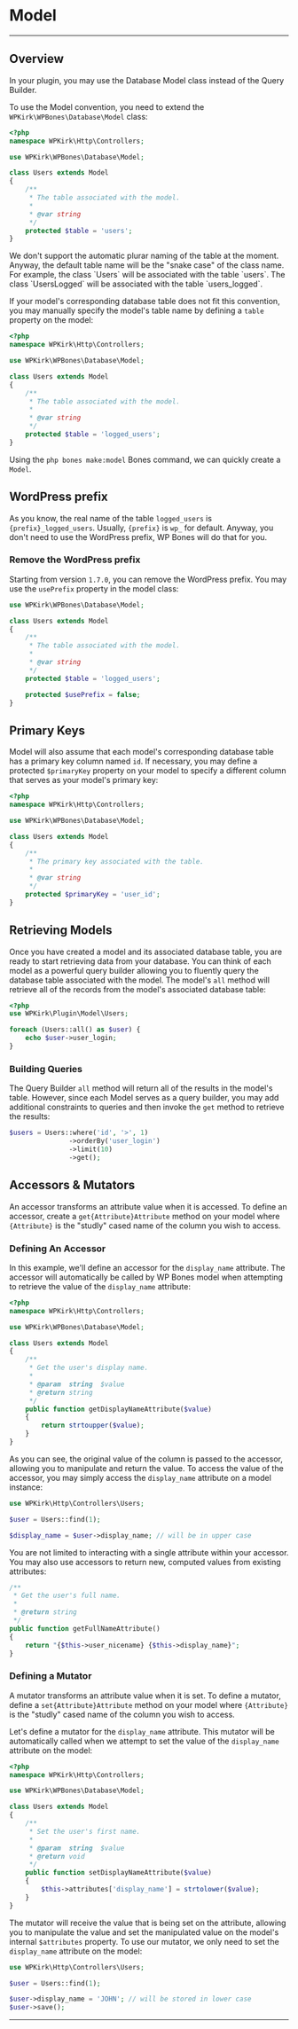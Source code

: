
# Model

---
<DocsBoilerplateDemo slug="database" />

## Overview

In your plugin, you may use the Database Model class instead of the Query Builder.

To use the Model convention, you need to extend the `WPKirk\WPBones\Database\Model` class:

```php copy
<?php
namespace WPKirk\Http\Controllers;

use WPKirk\WPBones\Database\Model;

class Users extends Model
{
    /**
     * The table associated with the model.
     *
     * @var string
     */
    protected $table = 'users';
}
```

<Callout type="warning">
We don't support the automatic plurar naming of the table at the moment. Anyway, the default table name will be the "snake case" of the class name. For example, the class `Users` will be associated with the table `users`. The class `UsersLogged` will be associated with the table `users_logged`.
</Callout>

If your model's corresponding database table does not fit this convention, you may manually specify the model's table name by defining a `table` property on the model:

```php copy
<?php
namespace WPKirk\Http\Controllers;

use WPKirk\WPBones\Database\Model;

class Users extends Model
{
    /**
     * The table associated with the model.
     *
     * @var string
     */
    protected $table = 'logged_users';
}
```

Using the `php bones make:model` Bones command, we can quickly create a `Model`.

## WordPress prefix

As you know, the real name of the table `logged_users` is `{prefix}_logged_users`. Usually, `{prefix}` is `wp_` for default. Anyway, you don't need to use the WordPress prefix, WP Bones will do that for you.

### Remove the WordPress prefix

Starting from version `1.7.0`, you can remove the WordPress prefix. You may use the `usePrefix` property in the model class:

```php copy {12}
use WPKirk\WPBones\Database\Model;

class Users extends Model
{
    /**
     * The table associated with the model.
     *
     * @var string
     */
    protected $table = 'logged_users';

    protected $usePrefix = false;
}
```

## Primary Keys

Model will also assume that each model's corresponding database table has a primary key column named `id`. If necessary, you may define a protected `$primaryKey` property on your model to specify a different column that serves as your model's primary key:

```php copy
<?php
namespace WPKirk\Http\Controllers;

use WPKirk\WPBones\Database\Model;

class Users extends Model
{
    /**
     * The primary key associated with the table.
     *
     * @var string
     */
    protected $primaryKey = 'user_id';
}
```

## Retrieving Models

Once you have created a model and its associated database table, you are ready to start retrieving data from your database. You can think of each model as a powerful query builder allowing you to fluently query the database table associated with the model. The model's `all` method will retrieve all of the records from the model's associated database table:

```php copy
<?php
use WPKirk\Plugin\Model\Users;

foreach (Users::all() as $user) {
    echo $user->user_login;
}
```

### Building Queries

The Query Builder `all` method will return all of the results in the model's table. However, since each Model serves as a query builder, you may add additional constraints to queries and then invoke the `get` method to retrieve the results:

```php copy
$users = Users::where('id', '>', 1)
               ->orderBy('user_login')
               ->limit(10)
               ->get();
```

## Accessors & Mutators

An accessor transforms an attribute value when it is accessed. To define an accessor, create a `get{Attribute}Attribute` method on your model where `{Attribute}` is the "studly" cased name of the column you wish to access.

### Defining An Accessor

In this example, we'll define an accessor for the `display_name` attribute. The accessor will automatically be called by WP Bones model when attempting to retrieve the value of the `display_name` attribute:

```php copy
<?php
namespace WPKirk\Http\Controllers;

use WPKirk\WPBones\Database\Model;

class Users extends Model
{
    /**
     * Get the user's display name.
     *
     * @param  string  $value
     * @return string
     */
    public function getDisplayNameAttribute($value)
    {
        return strtoupper($value);
    }
}
```

As you can see, the original value of the column is passed to the accessor, allowing you to manipulate and return the value. To access the value of the accessor, you may simply access the `display_name` attribute on a model instance:

```php copy
use WPKirk\Http\Controllers\Users;

$user = Users::find(1);

$display_name = $user->display_name; // will be in upper case
```

You are not limited to interacting with a single attribute within your accessor. You may also use accessors to return new, computed values from existing attributes:

```php copy
/**
 * Get the user's full name.
 *
 * @return string
 */
public function getFullNameAttribute()
{
    return "{$this->user_nicename} {$this->display_name}";
}
```

### Defining a Mutator

A mutator transforms an attribute value when it is set. To define a mutator, define a `set{Attribute}Attribute` method on your model where `{Attribute}` is the "studly" cased name of the column you wish to access.

Let's define a mutator for the `display_name` attribute. This mutator will be automatically called when we attempt to set the value of the `display_name` attribute on the model:

```php copy
<?php
namespace WPKirk\Http\Controllers;

use WPKirk\WPBones\Database\Model;

class Users extends Model
{
    /**
     * Set the user's first name.
     *
     * @param  string  $value
     * @return void
     */
    public function setDisplayNameAttribute($value)
    {
        $this->attributes['display_name'] = strtolower($value);
    }
}
```

The mutator will receive the value that is being set on the attribute, allowing you to manipulate the value and set the manipulated value on the model's internal `$attributes` property. To use our mutator, we only need to set the `display_name` attribute on the model:

```php copy
use WPKirk\Http\Controllers\Users;

$user = Users::find(1);

$user->display_name = 'JOHN'; // will be stored in lower case
$user->save();
```
---
<DocsBoilerplateDemo slug="database" />